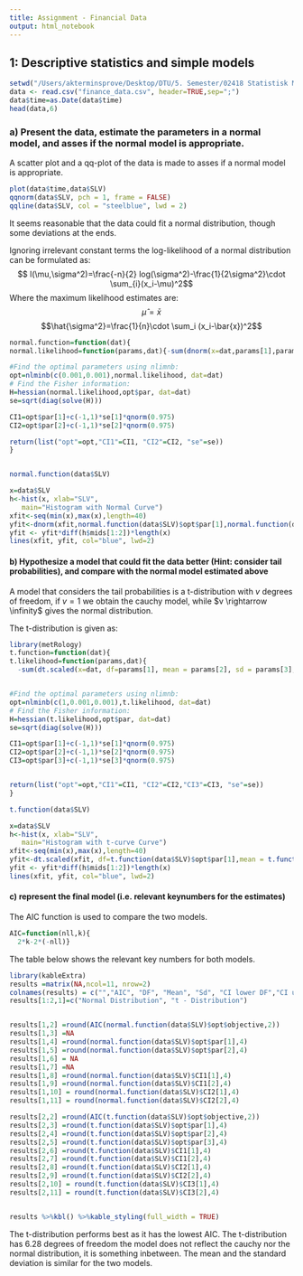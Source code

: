 ```yaml
---
title: Assignment - Financial Data
output: html_notebook
---
```


## 1: Descriptive statistics and simple models
```r
setwd("/Users/akterminsprove/Desktop/DTU/5. Semester/02418 Statistisk Modellering Teori og Anvendelser/Assignments/Financial Data")
data <- read.csv("finance_data.csv", header=TRUE,sep=";")
data$time=as.Date(data$time)
head(data,6)
```

### a) Present the data, estimate the parameters in a normal model, and asses if the normal model is appropriate.

A scatter plot and a qq-plot of the data is made to asses if a normal model is appropriate.
```r
plot(data$time,data$SLV)
qqnorm(data$SLV, pch = 1, frame = FALSE)
qqline(data$SLV, col = "steelblue", lwd = 2)
```
It seems reasonable that the data could fit a normal distribution, though some deviations at the ends.

Ignoring irrelevant constant terms the log-likelihood of a normal distribution can be formulated as:
$$ l(\mu,\sigma^2)=\frac{-n}{2} log(\sigma^2)-\frac{1}{2\sigma^2}\cdot \sum_{i}(x_i-\mu)^2$$
Where the maximum likelihood estimates are:
$$\hat{\mu}= \bar{x}$$
$$\hat{\sigma^2}=\frac{1}{n}\cdot \sum_i (x_i-\bar{x})^2$$
```r

normal.function=function(dat){
normal.likelihood=function(params,dat){-sum(dnorm(x=dat,params[1],params[2],log=TRUE))}

#Find the optimal parameters using nlimnb:
opt=nlminb(c(0.001,0.001),normal.likelihood, dat=dat)
# Find the Fisher information:
H=hessian(normal.likelihood,opt$par, dat=dat)
se=sqrt(diag(solve(H)))

CI1=opt$par[1]+c(-1,1)*se[1]*qnorm(0.975)
CI2=opt$par[2]+c(-1,1)*se[2]*qnorm(0.975)

return(list("opt"=opt,"CI1"=CI1, "CI2"=CI2, "se"=se))
}


normal.function(data$SLV)

```

```r
x=data$SLV
h<-hist(x, xlab="SLV",
   main="Histogram with Normal Curve")
xfit<-seq(min(x),max(x),length=40)
yfit<-dnorm(xfit,normal.function(data$SLV)$opt$par[1],normal.function(data$SLV)$opt$par[2])
yfit <- yfit*diff(h$mids[1:2])*length(x)
lines(xfit, yfit, col="blue", lwd=2)
```


#### b) Hypothesize a model that could fit the data better (Hint: consider tail probabilities), and compare with the normal model estimated above

A model that considers the tail probabilities is a t-distribution with $v$ degrees of freedom, if $v=1$ we obtain the cauchy model, while $v \rightarrow \infinity$ gives the normal distribution.

The t-distribution is given as:

```r
library(metRology)
t.function=function(dat){
t.likelihood=function(params,dat){
  -sum(dt.scaled(x=dat, df=params[1], mean = params[2], sd = params[3], log = TRUE))}


#Find the optimal parameters using nlimnb:
opt=nlminb(c(1,0.001,0.001),t.likelihood, dat=dat)
# Find the Fisher information:
H=hessian(t.likelihood,opt$par, dat=dat)
se=sqrt(diag(solve(H)))

CI1=opt$par[1]+c(-1,1)*se[1]*qnorm(0.975)
CI2=opt$par[2]+c(-1,1)*se[2]*qnorm(0.975)
CI3=opt$par[3]+c(-1,1)*se[3]*qnorm(0.975)


return(list("opt"=opt,"CI1"=CI1, "CI2"=CI2,"CI3"=CI3, "se"=se))
}

t.function(data$SLV)
```

```r
x=data$SLV
h<-hist(x, xlab="SLV",
   main="Histogram with t-curve Curve")
xfit<-seq(min(x),max(x),length=40)
yfit<-dt.scaled(xfit, df=t.function(data$SLV)$opt$par[1],mean = t.function(data$SLV)$opt$par[2],sd =t.function(data$SLV)$opt$par[3])
yfit <- yfit*diff(h$mids[1:2])*length(x)
lines(xfit, yfit, col="blue", lwd=2)
```

#### c) represent the final model (i.e. relevant keynumbers for the estimates)
The AIC function is used to compare the two models.
```r
AIC=function(nll,k){
  2*k-2*(-nll)}
```

The table below shows the relevant key numbers for both models.
```r
library(kableExtra)
results =matrix(NA,ncol=11, nrow=2)
colnames(results) = c("","AIC", "DF", "Mean", "Sd", "CI lower DF","CI upper DF","CI lower Mean","CI upper Mean","CI lower Sd","CI upper Sd")
results[1:2,1]=c("Normal Distribution", "t - Distribution")


results[1,2] =round(AIC(normal.function(data$SLV)$opt$objective,2))
results[1,3] =NA
results[1,4] =round(normal.function(data$SLV)$opt$par[1],4)
results[1,5] =round(normal.function(data$SLV)$opt$par[2],4)
results[1,6] = NA
results[1,7] =NA
results[1,8] =round(normal.function(data$SLV)$CI1[1],4)
results[1,9] =round(normal.function(data$SLV)$CI1[2],4)
results[1,10] = round(normal.function(data$SLV)$CI2[1],4)
results[1,11] = round(normal.function(data$SLV)$CI2[2],4)

results[2,2] =round(AIC(t.function(data$SLV)$opt$objective,2))
results[2,3] =round(t.function(data$SLV)$opt$par[1],4)
results[2,4] =round(t.function(data$SLV)$opt$par[2],4)
results[2,5] =round(t.function(data$SLV)$opt$par[3],4)
results[2,6] =round(t.function(data$SLV)$CI1[1],4)
results[2,7] =round(t.function(data$SLV)$CI1[2],4)
results[2,8] =round(t.function(data$SLV)$CI2[1],4)
results[2,9] =round(t.function(data$SLV)$CI2[2],4)
results[2,10] = round(t.function(data$SLV)$CI3[1],4)
results[2,11] = round(t.function(data$SLV)$CI3[2],4)


results %>%kbl() %>%kable_styling(full_width = TRUE)
```

The t-distribution performs best as it has the lowest AIC. The t-distribution has 6.28 degrees of freedom the model does not reflect the cauchy nor the normal distribution, it is something inbetween. The mean and the standard deviation is similar for the two models.


